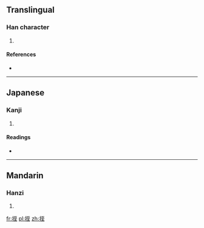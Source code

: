 ==Translingual==

===Han character===
{{Han char|rn=64|rad=手|as=06|sn=9|four=5101<sub>4</sub>|canj=手一戈土 (QMIG)}}

# {{defn|Han|sort=手06}}

====References====
* {{Han ref|kx=0429.110|dkj=12025|dj=0778.060|hdz=31868.130|uh=6303|ud=25347|bh=CED9|bd=52953}}

----

==Japanese==

===Kanji===
{{ja-kanji|grade=|rs=手06}}

# {{defn|lang=ja|sort=手06}}

====Readings====
* {{ja-readings|on=[[ちつ]] (chitsu), [[じち]] (jichi), [[てつ]] (tetsu), [[でち]] (dechi)|kun=[[さす]] (sasu)}}

----

==Mandarin==

===Hanzi===
{{cmn-hanzi|pin=[[zhì]] ([[zhi4]])|wg=chih<sup>4</sup>}}

# {{defn|lang=cmn|sort=手06}}

[[fr:挃]]
[[pl:挃]]
[[zh:挃]]